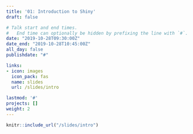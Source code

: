 ```yaml
---
title: '01: Introduction to Shiny'
draft: false

# Talk start and end times.
#   End time can optionally be hidden by prefixing the line with `#`.
date: "2019-10-28T09:30:00Z"
date_end: "2019-10-28T10:45:00Z"
all_day: false
publishdate: "#"

links:
- icon: images
  icon_pack: fas
  name: slides
  url: /slides/intro

lastmod: '#'
projects: []
weight: 2
---
```


```r
knitr::include_url("/slides/intro")
```

